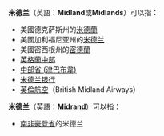 {{noteTA
|1=zh-tw:密德蘭;zh-cn:米德兰;zh:米德蘭
}}
'''米德兰'''（英語：'''Midland'''或'''Midlands'''）可以指：

* 美國德克萨斯州的[[米德蘭_(德克薩斯州)|米德蘭]]
* 美國加利福尼亚州的[[米德兰_(加利福尼亚州)|米德兰]]
* 美國密西根州的[[密德蘭_(密西根州)|密德蘭]]
* [[英格蘭中部|英格蘭中部]]
* [[中部省_(津巴布韋)|中部省 (津巴布韋)]]
* [[米德兰银行|米德兰银行]]
* [[英倫航空|英倫航空]]（British Midland Airways）

'''米德兰'''（英語：'''Midrand'''）可以指：
* [[南非|南非]][[豪登省|豪登省]]的米德兰


{{disambig|M|Cat=三字译名消歧义}}